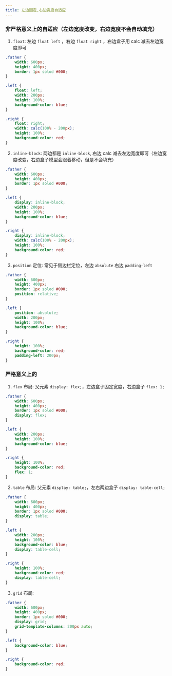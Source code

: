 ```yaml
---
title: 左边固定,右边宽度自适应
---
```


### 非严格意义上的自适应（左边宽度改变，右边宽度不会自动填充）

1. `float`: 左边 `float left` ，右边 `float right` ，右边盒子用 calc 减去左边宽度即可

```css
.father {
    width: 600px;
    height: 400px;
    border: 1px solod #000;
}

.left {
    float: left;
    width: 200px;
    height: 100%;
    background-color: blue;
}

.right {
    float: right;
    width: calc(100% - 200px);
    height: 100%;
    background-color: red;
}
```

2. `inline-block`: 两边都是 `inline-block`, 右边 calc 减去左边宽度即可（左边宽度改变，右边盒子模型会跟着移动，但是不会填充）

```css
.father {
    width: 600px;
    height: 400px;
    border: 1px solod #000;
}

.left {
    display: inline-block;
    width: 200px;
    height: 100%;
    background-color: blue;
}

.right {
    display: inline-block;
    width: calc(100% - 200px);
    height: 100%;
    background-color: red;
}
```

3. `position` 定位: 常见于侧边栏定位，左边 `absolute` 右边 `padding-left`

```css
.father {
    width: 600px;
    height: 400px;
    border: 1px solod #000;
    position: relative;
}

.left {
    position: absolute;
    width: 200px;
    height: 100%;
    background-color: blue;
}

.right {
    height: 100%;
    background-color: red;
    padding-left: 200px;
}
```

### 严格意义上的

1. `flex` 布局: 父元素 `display: flex;`，左边盒子固定宽度，右边盒子 `flex: 1;`

```css
.father {
    width: 600px;
    height: 400px;
    border: 1px solod #000;
    display: flex;
}

.left {
    width: 200px;
    height: 100%;
    background-color: blue;
}

.right {
    height: 100%;
    background-color: red;
    flex: 1;
}
```

2. `table` 布局: 父元素 `display: table;`，左右两边盒子 `display: table-cell;`

```css
.father {
    width: 600px;
    height: 400px;
    border: 1px solod #000;
    display: table;
}

.left {
    width: 200px;
    height: 100%;
    background-color: blue;
    display: table-cell;
}

.right {
    height: 100%;
    background-color: red;
    display: table-cell;
}
```

3. `grid` 布局:

```css
.father {
    width: 600px;
    height: 400px;
    border: 1px solod #000;
    display: grid;
    grid-template-columns: 200px auto;
}

.left {
    background-color: blue;
}

.right {
    background-color: red;
}
```
